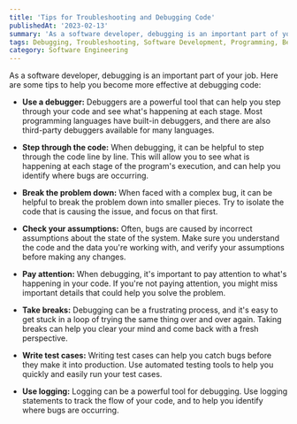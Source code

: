 ```yaml
---
title: 'Tips for Troubleshooting and Debugging Code'
publishedAt: '2023-02-13'
summary: 'As a software developer, debugging is an important part of your job. Here are some tips to help you become more effective at debugging code.'
tags: Debugging, Troubleshooting, Software Development, Programming, Best Practices, Problem Solving
category: Software Engineering
---
```


As a software developer, debugging is an important part of your job. Here are some tips to help you become more effective at debugging code:

- **Use a debugger:** Debuggers are a powerful tool that can help you step through your code and see what's happening at each stage. Most programming languages have built-in debuggers, and there are also third-party debuggers available for many languages.

- **Step through the code:** When debugging, it can be helpful to step through the code line by line. This will allow you to see what is happening at each stage of the program's execution, and can help you identify where bugs are occurring.

- **Break the problem down:** When faced with a complex bug, it can be helpful to break the problem down into smaller pieces. Try to isolate the code that is causing the issue, and focus on that first.

- **Check your assumptions:** Often, bugs are caused by incorrect assumptions about the state of the system. Make sure you understand the code and the data you're working with, and verify your assumptions before making any changes.

- **Pay attention:** When debugging, it's important to pay attention to what's happening in your code. If you're not paying attention, you might miss important details that could help you solve the problem.

- **Take breaks:** Debugging can be a frustrating process, and it's easy to get stuck in a loop of trying the same thing over and over again. Taking breaks can help you clear your mind and come back with a fresh perspective.

- **Write test cases:** Writing test cases can help you catch bugs before they make it into production. Use automated testing tools to help you quickly and easily run your test cases.

- **Use logging:** Logging can be a powerful tool for debugging. Use logging statements to track the flow of your code, and to help you identify where bugs are occurring.
